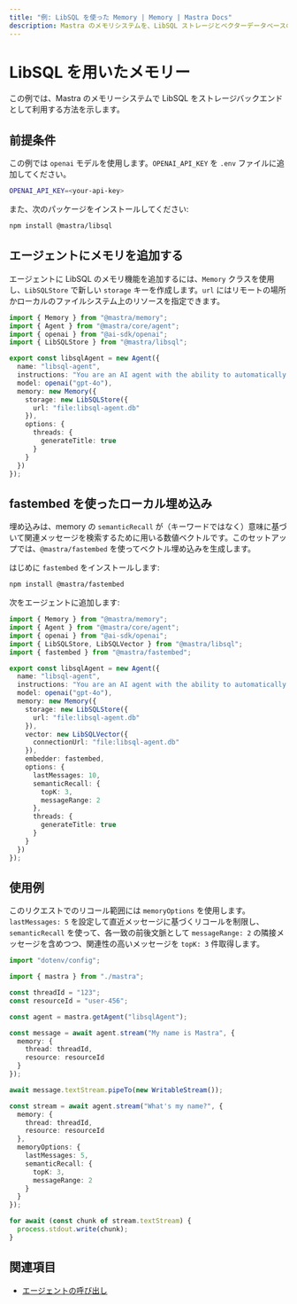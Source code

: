 ```yaml
---
title: "例: LibSQL を使った Memory | Memory | Mastra Docs"
description: Mastra のメモリシステムを、LibSQL ストレージとベクターデータベースのバックエンドで使用する方法の例。
---
```




# LibSQL を用いたメモリー

この例では、Mastra のメモリーシステムで LibSQL をストレージバックエンドとして利用する方法を示します。



## 前提条件

この例では `openai` モデルを使用します。`OPENAI_API_KEY` を `.env` ファイルに追加してください。

```bash filename=".env" copy
OPENAI_API_KEY=<your-api-key>
```

また、次のパッケージをインストールしてください:

```bash copy
npm install @mastra/libsql
```



## エージェントにメモリを追加する

エージェントに LibSQL のメモリ機能を追加するには、`Memory` クラスを使用し、`LibSQLStore` で新しい `storage` キーを作成します。`url` にはリモートの場所かローカルのファイルシステム上のリソースを指定できます。

```typescript filename="src/mastra/agents/example-libsql-agent.ts" showLineNumbers copy
import { Memory } from "@mastra/memory";
import { Agent } from "@mastra/core/agent";
import { openai } from "@ai-sdk/openai";
import { LibSQLStore } from "@mastra/libsql";

export const libsqlAgent = new Agent({
  name: "libsql-agent",
  instructions: "You are an AI agent with the ability to automatically recall memories from previous interactions.",
  model: openai("gpt-4o"),
  memory: new Memory({
    storage: new LibSQLStore({
      url: "file:libsql-agent.db"
    }),
    options: {
      threads: {
        generateTitle: true
      }
    }
  })
});
```



## fastembed を使ったローカル埋め込み

埋め込みは、memory の `semanticRecall` が（キーワードではなく）意味に基づいて関連メッセージを検索するために用いる数値ベクトルです。このセットアップでは、`@mastra/fastembed` を使ってベクトル埋め込みを生成します。

はじめに `fastembed` をインストールします:

```bash copy
npm install @mastra/fastembed
```

次をエージェントに追加します:

```typescript filename="src/mastra/agents/example-libsql-agent.ts" showLineNumbers copy
import { Memory } from "@mastra/memory";
import { Agent } from "@mastra/core/agent";
import { openai } from "@ai-sdk/openai";
import { LibSQLStore, LibSQLVector } from "@mastra/libsql";
import { fastembed } from "@mastra/fastembed";

export const libsqlAgent = new Agent({
  name: "libsql-agent",
  instructions: "You are an AI agent with the ability to automatically recall memories from previous interactions.",
  model: openai("gpt-4o"),
  memory: new Memory({
    storage: new LibSQLStore({
      url: "file:libsql-agent.db"
    }),
    vector: new LibSQLVector({
      connectionUrl: "file:libsql-agent.db"
    }),
    embedder: fastembed,
    options: {
      lastMessages: 10,
      semanticRecall: {
        topK: 3,
        messageRange: 2
      },
      threads: {
        generateTitle: true
      }
    }
  })
});
```



## 使用例

このリクエストでのリコール範囲には `memoryOptions` を使用します。`lastMessages: 5` を設定して直近メッセージに基づくリコールを制限し、`semanticRecall` を使って、各一致の前後文脈として `messageRange: 2` の隣接メッセージを含めつつ、関連性の高いメッセージを `topK: 3` 件取得します。

```typescript filename="src/test-libsql-agent.ts" showLineNumbers copy
import "dotenv/config";

import { mastra } from "./mastra";

const threadId = "123";
const resourceId = "user-456";

const agent = mastra.getAgent("libsqlAgent");

const message = await agent.stream("My name is Mastra", {
  memory: {
    thread: threadId,
    resource: resourceId
  }
});

await message.textStream.pipeTo(new WritableStream());

const stream = await agent.stream("What's my name?", {
  memory: {
    thread: threadId,
    resource: resourceId
  },
  memoryOptions: {
    lastMessages: 5,
    semanticRecall: {
      topK: 3,
      messageRange: 2
    }
  }
});

for await (const chunk of stream.textStream) {
  process.stdout.write(chunk);
}
```




## 関連項目

- [エージェントの呼び出し](../agents/calling-agents.mdx)
